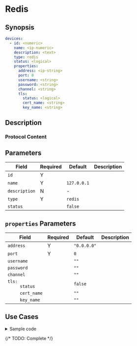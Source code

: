 # Redis

## Synopsis

```yaml
devices:
  - id: <numeric>
    name: <ip-numeric>
    description: <text>
    type: redis
    status: <logical>
    properties:
      address: <ip-string>
      port: 0
      username: <string>
      password: <string>
      channel: <string>
      tls:
        status: <logical>
        cert_name: <string>
        key_name: <string>
```

## Description

### Protocol Content

## Parameters

|Field|Required|Default|Description|
|---|---|---|---|
|`id`|Y|||
|`name`|Y|`127.0.0.1`||
|`description`|N|-||
|`type`|Y|`redis`||
|`status`||`false`||

## `properties` Parameters

|Field|Required|Default|Description|
|---|---|---|---|
|`address`|Y|`"0.0.0.0"`||
|`port`|Y|`0`||
|`username`||`""`||
|`password`||`""`||
|`channel`||`""`||
|<dt>`tls:`</dt><dd>`status`</dd>||`false`||
|<dd>`cert_name`</dd>||`""`||
|<dd>`key_name`</dd>||`""`||

## Use Cases

<details>
<summary>Sample code</summary>
```yaml
```
</details>

{/* TODO: Complete */}